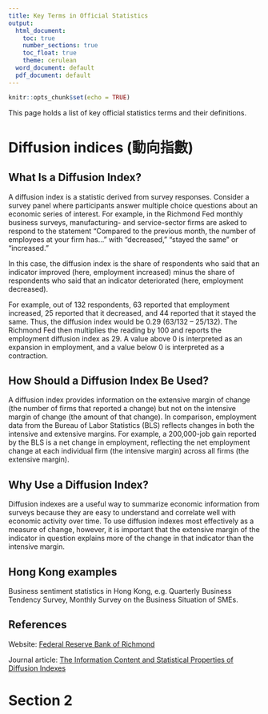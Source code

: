 ```yaml
---
title: Key Terms in Official Statistics
output:
  html_document:
    toc: true
    number_sections: true
    toc_float: true
    theme: cerulean
  word_document: default
  pdf_document: default
---
```


```r
knitr::opts_chunk$set(echo = TRUE)
```
This page holds a list of key official statistics terms and their definitions.

# Diffusion indices (動向指數)

## What Is a Diffusion Index?
A diffusion index is a statistic derived from survey responses. Consider a survey panel where participants answer multiple choice questions about an economic series of interest. For example, in the Richmond Fed monthly business surveys, manufacturing- and service-sector firms are asked to respond to the statement "Compared to the previous month, the number of employees at your firm has..." with "decreased," "stayed the same" or "increased."

In this case, the diffusion index is the share of respondents who said that an indicator improved (here, employment increased) minus the share of respondents who said that an indicator deteriorated (here, employment decreased).

For example, out of 132 respondents, 63 reported that employment increased, 25 reported that it decreased, and 44 reported that it stayed the same. Thus, the diffusion index would be 0.29 (63/132 – 25/132). The Richmond Fed then multiplies the reading by 100 and reports the employment diffusion index as 29. A value above 0 is interpreted as an expansion in employment, and a value below 0 is interpreted as a contraction.

## How Should a Diffusion Index Be Used?
A diffusion index provides information on the extensive margin of change (the number of firms that reported a change) but not on the intensive margin of change (the amount of that change). In comparison, employment data from the Bureau of Labor Statistics (BLS) reflects changes in both the intensive and extensive margins. For example, a 200,000-job gain reported by the BLS is a net change in employment, reflecting the net employment change at each individual firm (the intensive margin) across all firms (the extensive margin).

## Why Use a Diffusion Index?
Diffusion indexes are a useful way to summarize economic information from surveys because they are easy to understand and correlate well with economic activity over time. To use diffusion indexes most effectively as a measure of change, however, it is important that the extensive margin of the indicator in question explains more of the change in that indicator than the intensive margin. 

## Hong Kong examples
Business sentiment statistics in Hong Kong, e.g. Quarterly Business Tendency Survey, Monthly Survey on the Business Situation of SMEs.

## References
Website: [Federal Reserve Bank of Richmond](https://www.richmondfed.org/publications/research/economic_brief/2022/eb_22-22)

Journal article: [The Information Content and Statistical Properties of Diffusion Indexes](References/ijcb20q3a2.pdf)


# Section 2